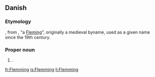 ==Danish==

===Etymology===
{{etyl|non|da}} {{term|Flæmingr|lang=non}}, from {{etyl|nl|da}}, "a [[Fleming]]", originally a medieval byname, used as a given name since the 19th century.

===Proper noun===
{{infl|da|proper noun}}

# {{given name|male|lang=da}}.

[[fr:Flemming]]
[[is:Flemming]]
[[li:Flemming]]